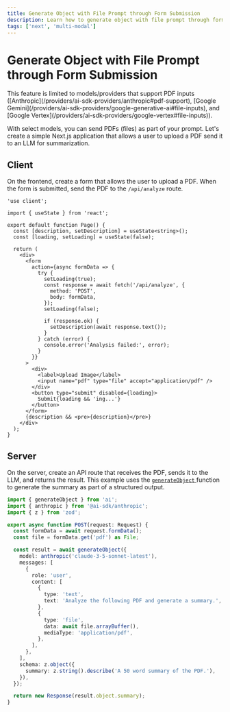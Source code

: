 ```yaml
---
title: Generate Object with File Prompt through Form Submission
description: Learn how to generate object with file prompt through form submission using the AI SDK and Next.js
tags: ['next', 'multi-modal']
---
```


# Generate Object with File Prompt through Form Submission

<Note>
  This feature is limited to models/providers that support PDF inputs
  ([Anthropic](/providers/ai-sdk-providers/anthropic#pdf-support), [Google
  Gemini](/providers/ai-sdk-providers/google-generative-ai#file-inputs), and
  [Google Vertex](/providers/ai-sdk-providers/google-vertex#file-inputs)).
</Note>

With select models, you can send PDFs (files) as part of your prompt. Let's create a simple Next.js application that allows a user to upload a PDF send it to an LLM for summarization.

## Client

On the frontend, create a form that allows the user to upload a PDF. When the form is submitted, send the PDF to the `/api/analyze` route.

```tsx file="app/page.tsx"
'use client';

import { useState } from 'react';

export default function Page() {
  const [description, setDescription] = useState<string>();
  const [loading, setLoading] = useState(false);

  return (
    <div>
      <form
        action={async formData => {
          try {
            setLoading(true);
            const response = await fetch('/api/analyze', {
              method: 'POST',
              body: formData,
            });
            setLoading(false);

            if (response.ok) {
              setDescription(await response.text());
            }
          } catch (error) {
            console.error('Analysis failed:', error);
          }
        }}
      >
        <div>
          <label>Upload Image</label>
          <input name="pdf" type="file" accept="application/pdf" />
        </div>
        <button type="submit" disabled={loading}>
          Submit{loading && 'ing...'}
        </button>
      </form>
      {description && <pre>{description}</pre>}
    </div>
  );
}
```

## Server

On the server, create an API route that receives the PDF, sends it to the LLM, and returns the result. This example uses the [ `generateObject` ](/docs/reference/ai-sdk-core/generate-object) function to generate the summary as part of a structured output.

```typescript file="app/api/analyze/route.ts"
import { generateObject } from 'ai';
import { anthropic } from '@ai-sdk/anthropic';
import { z } from 'zod';

export async function POST(request: Request) {
  const formData = await request.formData();
  const file = formData.get('pdf') as File;

  const result = await generateObject({
    model: anthropic('claude-3-5-sonnet-latest'),
    messages: [
      {
        role: 'user',
        content: [
          {
            type: 'text',
            text: 'Analyze the following PDF and generate a summary.',
          },
          {
            type: 'file',
            data: await file.arrayBuffer(),
            mediaType: 'application/pdf',
          },
        ],
      },
    ],
    schema: z.object({
      summary: z.string().describe('A 50 word summary of the PDF.'),
    }),
  });

  return new Response(result.object.summary);
}
```
